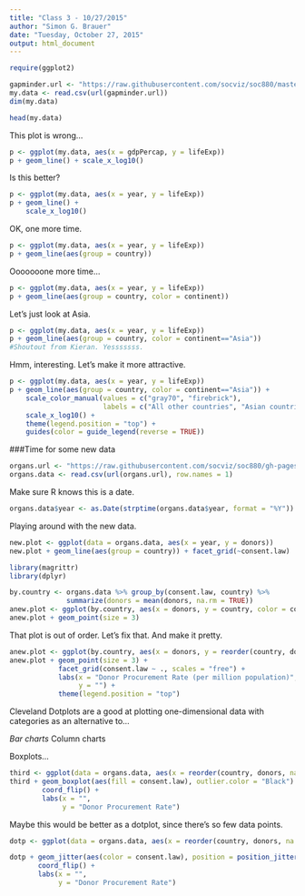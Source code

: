 ```yaml
---
title: "Class 3 - 10/27/2015"
author: "Simon G. Brauer"
date: "Tuesday, October 27, 2015"
output: html_document
---
```


```r
require(ggplot2)

gapminder.url <- "https://raw.githubusercontent.com/socviz/soc880/master/data/gapminder.csv"
my.data <- read.csv(url(gapminder.url))
dim(my.data)

head(my.data)
```

This plot is wrong...

```r
p <- ggplot(my.data, aes(x = gdpPercap, y = lifeExp))
p + geom_line() + scale_x_log10()
```

Is this better?

```r
p <- ggplot(my.data, aes(x = year, y = lifeExp))
p + geom_line() + 
    scale_x_log10()
```

OK, one more time.

```r
p <- ggplot(my.data, aes(x = year, y = lifeExp))
p + geom_line(aes(group = country))
```

Ooooooone more time...

```r
p <- ggplot(my.data, aes(x = year, y = lifeExp))
p + geom_line(aes(group = country, color = continent))
```

Let's just look at Asia.

```r
p <- ggplot(my.data, aes(x = year, y = lifeExp))
p + geom_line(aes(group = country, color = continent=="Asia"))
#Shoutout from Kieran. Yesssssss.
```

Hmm, interesting. Let's make it more attractive.

```r
p <- ggplot(my.data, aes(x = year, y = lifeExp))
p + geom_line(aes(group = country, color = continent=="Asia")) +
    scale_color_manual(values = c("gray70", "firebrick"), 
                       labels = c("All other countries", "Asian countries")) +
    scale_x_log10() +
    theme(legend.position = "top") +
    guides(color = guide_legend(reverse = TRUE))
```

###Time for some new data

```r
organs.url <- "https://raw.githubusercontent.com/socviz/soc880/gh-pages/data/organ-procurement.csv"
organs.data <- read.csv(url(organs.url), row.names = 1)
```

Make sure R knows this is a date.

```r
organs.data$year <- as.Date(strptime(organs.data$year, format = "%Y"))
```

Playing around with the new data.

```r
new.plot <- ggplot(data = organs.data, aes(x = year, y = donors))
new.plot + geom_line(aes(group = country)) + facet_grid(~consent.law)

library(magrittr)
library(dplyr)

by.country <- organs.data %>% group_by(consent.law, country) %>%
              summarize(donors = mean(donors, na.rm = TRUE))
anew.plot <- ggplot(by.country, aes(x = donors, y = country, color = consent.law))
anew.plot + geom_point(size = 3)
```

That plot is out of order. Let's fix that. And make it pretty.

```r
anew.plot <- ggplot(by.country, aes(x = donors, y = reorder(country, donors)))
anew.plot + geom_point(size = 3) +
            facet_grid(consent.law ~ ., scales = "free") +
            labs(x = "Donor Procurement Rate (per million population)",
                 y = "") +
            theme(legend.position = "top")
```

Cleveland Dotplots are a good at plotting one-dimensional data with categories as an alternative to...

*Bar charts
*Column charts

Boxplots...

```r
third <- ggplot(data = organs.data, aes(x = reorder(country, donors, na.rm = TRUE), y = donors))
third + geom_boxplot(aes(fill = consent.law), outlier.color = "Black") +
        coord_flip() +
        labs(x = "", 
             y = "Donor Procurement Rate")
```

Maybe this would be better as a dotplot, since there's so few data points.

```r
dotp <- ggplot(data = organs.data, aes(x = reorder(country, donors, na.rm = TRUE), y = donors))

dotp + geom_jitter(aes(color = consent.law), position = position_jitter(width = 0.2)) + 
       coord_flip() +
       labs(x = "",
            y = "Donor Procurement Rate")
```